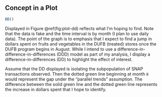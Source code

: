 \newpage

## Concept in a Plot {-}

```r
DD()
```

Displayed in Figure \@ref(fig:plot-dd) reflects what I'm hoping to find. Note that the data is fake and the time interval is by month (I plan to use daily data). The point of the graph is to emphasis that I expect to find a jump in dollars spent on fruits and vegetables in the DUFB (treated) stores once the DUFB program begins in August. While I intend to use a difference-in-difference-in-differences (DDD) model as part of my analysis, I display a difference-in-differences (DD) to highlight the effect of interest.

Assume that the DD displayed is isolating the subpopulation of SNAP transactions observed. Then the dotted green line beginning at month `8` would represent the gap under the "parallel trends" assumption. The difference between the solid green line and the dotted green line represents the increase in dollars spent that I hope to identify.

\newpage
